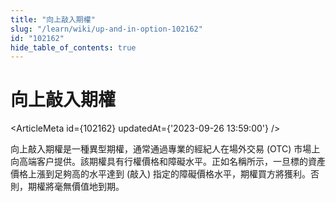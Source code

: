 ```yaml
---
title: "向上敲入期權"
slug: "/learn/wiki/up-and-in-option-102162"
id: "102162"
hide_table_of_contents: true
---
```



# 向上敲入期權

<ArticleMeta id={102162} updatedAt={'2023-09-26 13:59:00'} />
<div className='border-solid border-b border-t-0 my-4 border-[var(--ifm-color-gray-300)]' />

向上敲入期權是一種異型期權，通常通過專業的經紀人在場外交易 (OTC) 市場上向高端客户提供。該期權具有行權價格和障礙水平。正如名稱所示，一旦標的資產價格上漲到足夠高的水平達到 (敲入) 指定的障礙價格水平，期權買方將獲利。否則，期權將毫無價值地到期。
